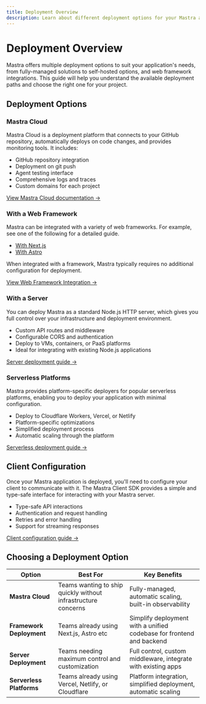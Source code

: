```yaml
---
title: Deployment Overview
description: Learn about different deployment options for your Mastra applications
---
```


# Deployment Overview

Mastra offers multiple deployment options to suit your application's needs, from fully-managed solutions to self-hosted options, and web framework integrations. This guide will help you understand the available deployment paths and choose the right one for your project.

## Deployment Options

### Mastra Cloud

Mastra Cloud is a deployment platform that connects to your GitHub repository, automatically deploys on code changes, and provides monitoring tools. It includes:

- GitHub repository integration
- Deployment on git push
- Agent testing interface
- Comprehensive logs and traces
- Custom domains for each project

[View Mastra Cloud documentation →](/docs/mastra-cloud/overview)


### With a Web Framework

Mastra can be integrated with a variety of web frameworks. For example, see one of the following for a detailed guide.

- [With Next.js](/docs/frameworks/web-frameworks/next-js)
- [With Astro](/docs/frameworks/web-frameworks/astro)

When integrated with a framework, Mastra typically requires no additional configuration for deployment.

[View Web Framework Integration →](/docs/deployment/web-framework)

### With a Server

You can deploy Mastra as a standard Node.js HTTP server, which gives you full control over your infrastructure and deployment environment.

- Custom API routes and middleware
- Configurable CORS and authentication
- Deploy to VMs, containers, or PaaS platforms
- Ideal for integrating with existing Node.js applications

[Server deployment guide →](/docs/deployment/server)

### Serverless Platforms

Mastra provides platform-specific deployers for popular serverless platforms, enabling you to deploy your application with minimal configuration.

- Deploy to Cloudflare Workers, Vercel, or Netlify
- Platform-specific optimizations
- Simplified deployment process
- Automatic scaling through the platform

[Serverless deployment guide →](/docs/deployment/deployment)

## Client Configuration

Once your Mastra application is deployed, you'll need to configure your client to communicate with it. The Mastra Client SDK provides a simple and type-safe interface for interacting with your Mastra server.

- Type-safe API interactions
- Authentication and request handling
- Retries and error handling
- Support for streaming responses

[Client configuration guide →](/docs/deployment/client)

## Choosing a Deployment Option

| Option                   | Best For                                                      | Key Benefits                                                    |
| ------------------------ | ------------------------------------------------------------- | -------------------------------------------------------------- |
| **Mastra Cloud**         | Teams wanting to ship quickly without infrastructure concerns | Fully-managed, automatic scaling, built-in observability       |
| **Framework Deployment** | Teams already using Next.js, Astro etc                          | Simplify deployment with a unified codebase for frontend and backend  |
| **Server Deployment**    | Teams needing maximum control and customization               | Full control, custom middleware, integrate with existing apps  |
| **Serverless Platforms** | Teams already using Vercel, Netlify, or Cloudflare             | Platform integration, simplified deployment, automatic scaling  |



